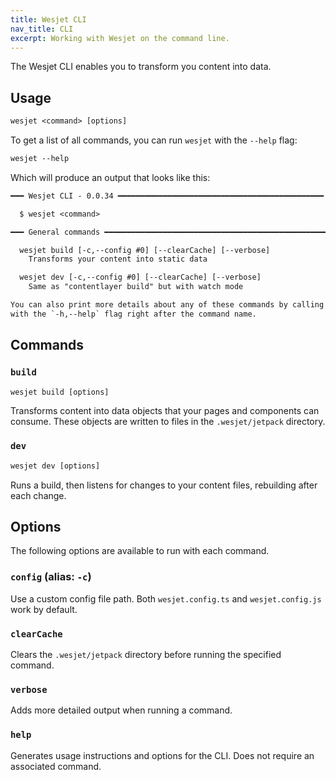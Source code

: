 ```yaml
---
title: Wesjet CLI
nav_title: CLI
excerpt: Working with Wesjet on the command line.
---
```


The Wesjet CLI enables you to transform you content into data.

## Usage

```txt
wesjet <command> [options]
```

To get a list of all commands, you can run `wesjet` with the `--help` flag:

```txt
wesjet --help
```

Which will produce an output that looks like this:

```txt
━━━ Wesjet CLI - 0.0.34 ━━━━━━━━━━━━━━━━━━━━━━━━━━━━━━━━━━━━━━━━━━━━━━

  $ wesjet <command>

━━━ General commands ━━━━━━━━━━━━━━━━━━━━━━━━━━━━━━━━━━━━━━━━━━━━━━━━━━━━━━━

  wesjet build [-c,--config #0] [--clearCache] [--verbose]
    Transforms your content into static data

  wesjet dev [-c,--config #0] [--clearCache] [--verbose]
    Same as "contentlayer build" but with watch mode

You can also print more details about any of these commands by calling them
with the `-h,--help` flag right after the command name.
```

## Commands

### `build`

```txt
wesjet build [options]
```

Transforms content into data objects that your pages and components can consume. These objects are written to files in the `.wesjet/jetpack` directory.

### `dev`

```txt
wesjet dev [options]
```

Runs a build, then listens for changes to your content files, rebuilding after each change.

## Options

The following options are available to run with each command.

### `config` (alias: `-c`)

Use a custom config file path. Both `wesjet.config.ts` and `wesjet.config.js` work by default.

### `clearCache`

Clears the `.wesjet/jetpack` directory before running the specified command.

### `verbose`

Adds more detailed output when running a command.

### `help`

Generates usage instructions and options for the CLI. Does not require an associated command.
